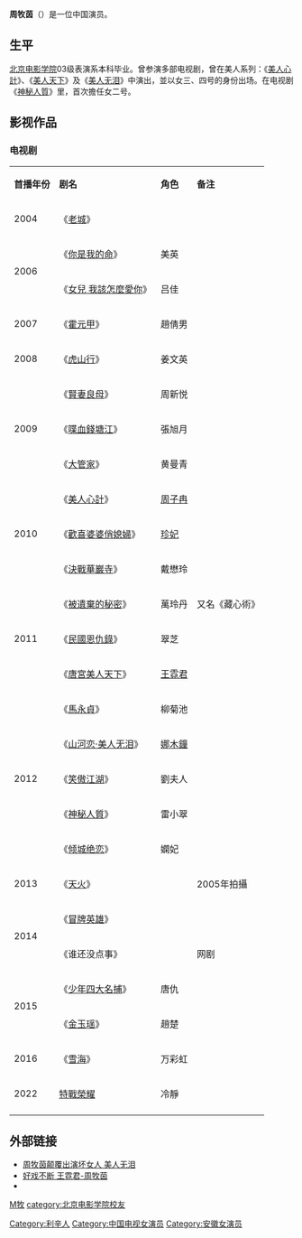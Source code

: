 {{藝人
| 姓名 = 周牧茵 
| 類型 = 女演員
| 圖片 = 
| 圖片尺寸 = 
| 圖片簡介 = 
| 羅馬拼音 = Zhou Mu Yin
| 英文名 = 
| 暱稱 = 
| 其他藝名 = 
| 國籍 = {{PRC}}
| 民族 = [[汉族|汉族]]
| 出生日期 = {{Birth date and age|1986|04|07}}
| 出生地點 ={{CHN}}[[安徽省|安徽省]][[亳州市|亳州市]][[利辛縣|利辛縣]]
| 職業 = [[演員|女演員]]
| 語言 = [[漢语|漢语]]（[[普通话|普通话]]）
| 代表作 =
| 教育程度 = [[北京電影學院|北京電影學院]]表演系
| 活躍年代 = 2004年至今
}}

'''周牧茵'''（{{bd|1986年|04月7日|||周牧茵}}）是一位中国演员。

==生平==
[[北京电影学院|北京电影学院]]03级表演系本科毕业。曾参演多部电视剧，曾在美人系列：《[[美人心計|美人心計]]》、《[[唐宮美人天下|美人天下]]》及《[[山河恋·美人无泪|美人无泪]]》中演出，並以女三、四号的身份出场。在电视剧《[[神秘人質|神秘人質]]》里，首次擔任女二号。

==影视作品==
=== 电视剧 ===
{| class="wikitable"
|- style="background:pink; color:black" align="center"
|'''首播年份'''||'''剧名'''||'''角色'''||'''备注'''
|-
| 2004 || 《[[老城_(電視劇)|老城]]》 ||||
|-
| rowspan=2| 2006 || 《[[你是我的命|你是我的命]]》 || 美英||
|-
|《[[女兒_我該怎麼愛你|女兒 我該怎麼愛你]]》|| 吕佳||
|-
| 2007 ||《[[霍元甲_(2007年電視劇)|霍元甲]]》|| 趙倩男||
|-
| 2008 ||《[[虎山行|虎山行]]》|| 姜文英||
|-
| rowspan=3 | 2009 ||《[[賢妻良母|賢妻良母]]》 || 周新悦||
|-
|《[[喋血錢塘江|喋血錢塘江]]》||張旭月|| 
|-
|《[[大管家|大管家]]》||黄曼青||
|-
| rowspan=3 | 2010 ||《[[美人心計|美人心計]]》 || [[代王王后|周子冉]]||
|-
|《[[歡喜婆婆俏媳婦|歡喜婆婆俏媳婦]]》|| [[珍妃|珍妃]] ||
|-
|《[[決戰華巖寺|決戰華巖寺]]》|| 戴懋玲||
|-
| rowspan=3 | 2011 ||《[[被遺棄的秘密|被遺棄的秘密]]》|| 萬玲丹||又名《藏心術》
|- 
| 《[[民國恩仇錄|民國恩仇錄]]》 || 翠芝||
|- 
| 《[[唐宮美人天下|唐宮美人天下]]》  || [[王皇后_(唐高宗)|王霓君]]||
|-
| rowspan=5 | 2012 || 《[[马永贞_(2012年电视剧)|馬永貞]]》 || 柳菊池||
|- 
|《[[山河恋·美人无泪|山河恋·美人无泪]]》|| [[懿靖大贵妃|娜木鐘]]||
|-
| 《[[笑傲江湖|笑傲江湖]]》 || 劉夫人||
|-
| 《[[神秘人質|神秘人質]]》 || 雷小翠||
|-
| 《[[倾城绝恋|倾城绝恋]]》 || 嫻妃||
|-
| 2013 ||《[[天火_(電視劇)|天火]]》||  || 2005年拍攝
|- 
| rowspan=2 | 2014 ||《[[冒牌英雄|冒牌英雄]]》||  ||
|-
| 《谁还没点事》||   ||网剧
|-
| rowspan=2 | 2015||《[[少年四大名捕_(2015年电视剧)|少年四大名捕]]》|| 唐仇||
|-
|  《[[金玉瑶|金玉瑶]]》 || 趙楚||
|-
| rowspan=1 |2016|| 《[[雪海_(中国电视剧)|雪海]]》 || 万彩虹 || 
|-
|2022
|[[特战荣耀|特戰榮耀]]
|冷靜
|
|-
|}

==外部链接==
*[http://ent.qq.com/a/20121228/000294.htm  周牧茵颠覆出演坏女人 美人无泪]{{Wayback|url=http://ent.qq.com/a/20121228/000294.htm |date=20191130184425 }}
*[http://ent.qq.com/a/20121228/000294.htm  好戏不断 王霓君-周牧茵] {{Wayback|url=http://ent.qq.com/a/20121228/000294.htm |date=20191130184425 }}
*{{sinaweibo|zhoumuyin}}

{{DEFAULTSORT:Z周}}
[[category:周姓|M牧]]
[[Category:利辛人|Category:利辛人]]
[[Category:中国电视女演员|Category:中国电视女演员]]
[[Category:安徽女演员|Category:安徽女演员]]
[[category:北京电影学院校友|category:北京电影学院校友]]